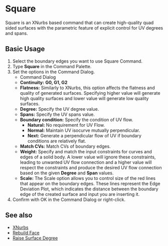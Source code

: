 
# Square 

<Reference shortcut="" command="Square" button="" />

Square is an XNurbs based command that can create high-quality quad sided surfaces with the parametric feature of explicit control for UV degrees and spans.

## Basic Usage

1. Select the boundary edges you want to use Square Command.
2. Type **Square** in the Command Palette.
3. Set the options in the Command Dialog.
   - <Kst>Command Dialog</Kst>
   - **Continuity:** **G0, G1, G2**
   - **Flatness:** Similarly to XNurbs, this option affects the flatness and quality of generated surfaces. Specifying higher value will generate high quality surfaces and lower value will generate low quality surfaces. 
   - **Degree:** Specify the UV degree value.
   - **Spans:** Specify the UV spans value.
   - **Boundary condition:** Specify the condition of UV flow.
        - **Natural:** No requirement for UV Flow.
        - **Normal:** Maintain UV isocurve mutually perpendicular.
        - **Next:** Generate a perpendicular flow of UV if boundary conditions are relatively flat.
   - **Match CVs:** Match CVs of boundary edges.
   - **Weight:** Specify and match the input constraints for curves and edges of a solid body. A lower value will ignore these constraints, leading to unwanted UV flow connection and a higher value will respect the constraints and produce the desired UV flow connection based on the given **Degree** and **Span** values.
   - **Scale:** The Scale option allows you to control size of the red lines that appear on the boundary edges. These lines represent the Edge Deviation Plot, which indicates the distance between the boundary edge of the created surface and input you are inserting it.
4. Confirm with OK in the Command Dialog or right-click.

<VideoPlayer fileName="square-0"/>

## See also
- [XNurbs](xnurbs)
- [Rebuild Face](rebuild-face)
- [Raise Surface Degree](raise-surface-degree)